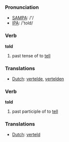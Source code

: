 === Pronunciation ===
*[[w:SAMPA|SAMPA]]: /'/
*[[w:IPA|IPA]]: /'told/

=== Verb ===

'''told'''

# past tense of to [[tell]]

=== Translations ===
*[[Dutch]]: [[vertelde]], [[vertelden]]

=== Verb ===

'''told'''

# past participle of to [[tell]]

=== Translations ===
*[[Dutch]]: [[verteld]]